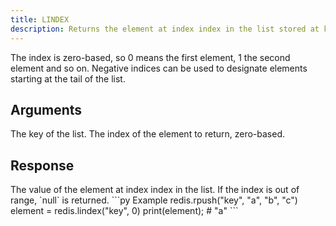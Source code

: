 ```yaml
---
title: LINDEX
description: Returns the element at index index in the list stored at key.
---
```


The index is zero-based, so 0 means the first element, 1 the second element and so on. Negative indices can be used to designate elements starting at the tail of the list.


## Arguments

<ParamField body="key" type="str" required>
    The key of the list.
</ParamField>

<ParamField body="index" type="number" required>
    The index of the element to return, zero-based.
</ParamField>


## Response

<ResponseField type="TValue | null" required>
  The value of the element at index index in the list. If the index is out of range, `null` is returned.
</ResponseField>

<RequestExample>
```py Example
redis.rpush("key", "a", "b", "c")
element = redis.lindex("key", 0)
print(element); # "a"
```
</RequestExample>
